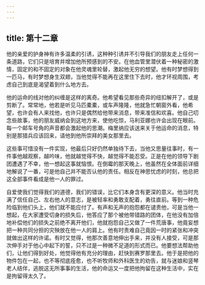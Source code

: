 ```yaml
---
---
---
```

title: 第十二章
---




他的亲爱的护身神有许多温柔的引诱，这种种引诱并不引导我们的朋友走上任何一条道路，它们只是培育并增加他所预感到的不安。在他血管里潜伏着一种秘密的激情，固定的和不固定的对象在他灵魂里轮替，激起他无穷的想望。他有时梦想得到一匹马，有时梦想身生双翅，当他觉得不能再在这里住下去时，他才环视周围，考虑自己到底是渴望着到什么地方去。

他的运命的线对他的纠缠是这样的离奇。他希望看见那些奇异的纽扣解开了，或是剪断了。常常地，他若是听见马匹橐橐，或车声隆隆，他就急忙朝窗外看，他希望，也许会有人来找他，也许只是偶然给他带来消息，带来准信和欢喜。他自己叨念些故事，他的朋友威纳会到这地方来，使他吃惊，马利亚娜也许会出现在眼前。每一个邮车号角的声音都会激起他的思潮。梅里纳应该送来关于他运命的消息，特别是那猎兵应该回来，请他到他所崇拜的美女那里去。

这些事可惜没有一件实现，他最后只好仍然单独待下去，当他又思量往事时，有一件事他越观察，越吟味，他就越觉得不快，越觉得不能忍受。正是在他的领导下剧团遭遇了不幸，他一想起这事就恼恨。在倒霉的那天晚上，他虽然在全体面前详细地解说了一番，可是他自己并不能否认他的责任。相反在神思忧虑的时刻，他总把这全部事件看成是他一人的罪过。

自爱使我们觉得我们的道德，我们的错误，比它们本身含有更深的意义。他当时充满了信任自己、左右他人的意志，是被轻率和勇敢支配着，勇往直前。等到一种危险临到他们头上，他们就不能应付了。有声和无声的抱怨都在谴责他，可是当他一想起，在大家遭受切身的损失后，他答应了那个被他带错路的团体，在他没有加倍地补偿他们的损失之前绝不离开他们，他就抱怨自己又做了一件荒唐事，他竟妄想把一种共同分担的灾殃放在他一人的肩上。他有时责难自己竟因一时的紧张和冲突就做出这样的许诺。有时又觉得，他那次善意地伸出手来，并没有人接受，可是那次伸手对于他心中起下的誓，只不过是一种微不足道的形式而已。他要想法帮助他们，让他们得到好处，他觉得他有充分的理由，赶快到赛罗那里去。他于是把他的物件包在一起，也不等彻底痊愈，也不听牧师和外科医生的劝告，就与迷娘和竖琴老人结伴，逃脱这无所事事的生活，他的命运又一度把他拘留在这种生活中，实在是拘留得太久了。